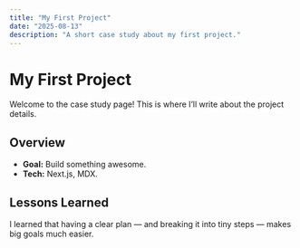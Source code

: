 ```yaml
---
title: "My First Project"
date: "2025-08-13"
description: "A short case study about my first project."
---
```


# My First Project

Welcome to the case study page! This is where I’ll write about the project details.

## Overview
- **Goal:** Build something awesome.
- **Tech:** Next.js, MDX.

## Lessons Learned
I learned that having a clear plan — and breaking it into tiny steps — makes big goals much easier.
